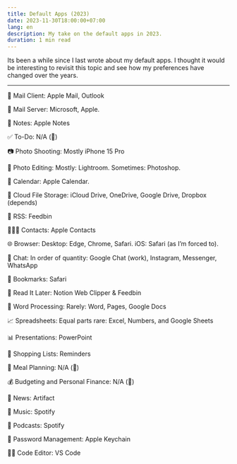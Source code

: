 ```yaml
---
title: Default Apps (2023)
date: 2023-11-30T18:00:00+07:00
lang: en
description: My take on the default apps in 2023.
duration: 1 min read
---
```


Its been a while since I last wrote about my default apps. I thought it would be interesting to revisit this topic and see how my preferences have changed over the years.

---

📮 Mail Client: Apple Mail, Outlook

📮 Mail Server: Microsoft, Apple.

📝 Notes: Apple Notes

✅ To-Do: N/A (😬)

📷 Photo Shooting: Mostly iPhone 15 Pro

🎨 Photo Editing: Mostly: Lightroom. Sometimes: Photoshop.

📆 Calendar: Apple Calendar.

📁 Cloud File Storage: iCloud Drive, OneDrive, Google Drive, Dropbox (depends)

📖 RSS: Feedbin

🙍🏻‍♂️ Contacts: Apple Contacts

🌐 Browser: Desktop: Edge, Chrome, Safari. iOS: Safari (as I’m forced to).

💬 Chat: In order of quantity: Google Chat (work), Instagram, Messenger, WhatsApp

🔖 Bookmarks: Safari

📑 Read It Later: Notion Web Clipper & Feedbin

📜 Word Processing: Rarely: Word, Pages, Google Docs

📈 Spreadsheets: Equal parts rare: Excel, Numbers, and Google Sheets

📊 Presentations: PowerPoint

🛒 Shopping Lists: Reminders

🍴 Meal Planning: N/A (😬)

💰 Budgeting and Personal Finance: N/A (😬)

📰 News: Artifact

🎵 Music: Spotify

🎤 Podcasts: Spotify

🔐 Password Management: Apple Keychain

🧑‍💻 Code Editor: VS Code
